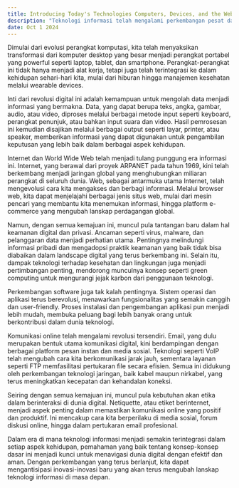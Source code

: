 ---
title: Introducing Today's Technologies Computers, Devices, and the Web
description: "Teknologi informasi telah mengalami perkembangan pesat dalam beberapa dekade terakhir, mengubah cara kita hidup, bekerja, dan berinteraksi."
date: Oct 1 2024
---
Dimulai dari evolusi perangkat komputasi, kita telah menyaksikan transformasi dari komputer desktop yang besar menjadi perangkat portabel yang powerful seperti laptop, tablet, dan smartphone. Perangkat-perangkat ini tidak hanya menjadi alat kerja, tetapi juga telah terintegrasi ke dalam kehidupan sehari-hari kita, mulai dari hiburan hingga manajemen kesehatan melalui wearable devices.

Inti dari revolusi digital ini adalah kemampuan untuk mengolah data menjadi informasi yang bermakna. Data, yang dapat berupa teks, angka, gambar, audio, atau video, diproses melalui berbagai metode input seperti keyboard, perangkat penunjuk, atau bahkan input suara dan video. Hasil pemrosesan ini kemudian disajikan melalui berbagai output seperti layar, printer, atau speaker, memberikan informasi yang dapat digunakan untuk pengambilan keputusan yang lebih baik dalam berbagai aspek kehidupan.


Internet dan World Wide Web telah menjadi tulang punggung era informasi ini. Internet, yang berawal dari proyek ARPANET pada tahun 1969, kini telah berkembang menjadi jaringan global yang menghubungkan miliaran perangkat di seluruh dunia. Web, sebagai antarmuka utama Internet, telah mengevolusi cara kita mengakses dan berbagi informasi. Melalui browser web, kita dapat menjelajahi berbagai jenis situs web, mulai dari mesin pencari yang membantu kita menemukan informasi, hingga platform e-commerce yang mengubah lanskap perdagangan global.


Namun, dengan semua kemajuan ini, muncul pula tantangan baru dalam hal keamanan digital dan privasi. Ancaman seperti virus, malware, dan pelanggaran data menjadi perhatian utama. Pentingnya melindungi informasi pribadi dan mengadopsi praktik keamanan yang baik tidak bisa diabaikan dalam landscape digital yang terus berkembang ini. Selain itu, dampak teknologi terhadap kesehatan dan lingkungan juga menjadi pertimbangan penting, mendorong munculnya konsep seperti green computing untuk mengurangi jejak karbon dari penggunaan teknologi.

Perkembangan software juga tak kalah pentingnya. Sistem operasi dan aplikasi terus berevolusi, menawarkan fungsionalitas yang semakin canggih dan user-friendly. Proses instalasi dan pengembangan aplikasi pun menjadi lebih mudah, membuka peluang bagi lebih banyak orang untuk berkontribusi dalam dunia teknologi.


Komunikasi online telah mengalami revolusi tersendiri. Email, yang dulu merupakan bentuk utama komunikasi digital, kini berdampingan dengan berbagai platform pesan instan dan media sosial. Teknologi seperti VoIP telah mengubah cara kita berkomunikasi jarak jauh, sementara layanan seperti FTP memfasilitasi pertukaran file secara efisien. Semua ini didukung oleh perkembangan teknologi jaringan, baik kabel maupun nirkabel, yang terus meningkatkan kecepatan dan kehandalan koneksi.


Seiring dengan semua kemajuan ini, muncul pula kebutuhan akan etika dalam berinteraksi di dunia digital. Netiquette, atau etiket berinternet, menjadi aspek penting dalam memastikan komunikasi online yang positif dan produktif. Ini mencakup cara kita berperilaku di media sosial, forum diskusi online, hingga dalam pertukaran email profesional.

Dalam era di mana teknologi informasi menjadi semakin terintegrasi dalam setiap aspek kehidupan, pemahaman yang baik tentang konsep-konsep dasar ini menjadi kunci untuk menavigasi dunia digital dengan efektif dan aman. Dengan perkembangan yang terus berlanjut, kita dapat mengantisipasi inovasi-inovasi baru yang akan terus mengubah lanskap teknologi informasi di masa depan.
